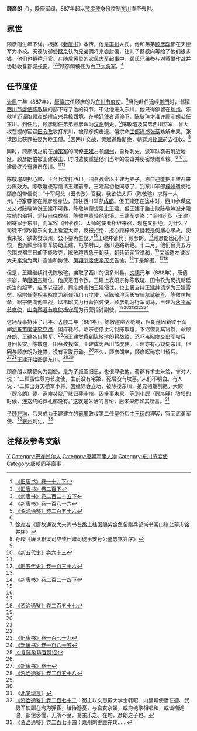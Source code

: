 {{Infobox Biography
| subject_name   = 顧彥朗 
| image_name     = 
| image_size     = 
| image_caption  = 
| date_of_birth  = 不詳
| place_of_birth = [[唐朝|唐朝]]
| date_of_death  = 891年
| place_of_death = [[唐朝|唐朝]]
| occupation     = [[东川|东川]]节度使
}}

'''顾彦朗'''（{{bd|?||891年||catIdx=G}}），晚唐军阀，887年起以[[节度使|节度使]]身份控制[[东川|东川]]直至去世。

== 家世 ==
顾彦朗生年不详。根据《[[新唐书|新唐书]]》本传，他是[[丰州|丰州]]人氏。他和弟弟[[顾彦晖|顾彦晖]]都在天德军为小校。天德防御使[[蔡京_(唐朝)|蔡京]]认为兄弟俩将来会封侯，让儿子蔡叔向等给了他们很多钱，他们也稍稍升官。在随后[[黄巢|黄巢]]的农民大军起事中，顾氏兄弟参与对黄巢作战并协助收复都城[[长安|长安]]。<ref name=BT19-2>[[:s:旧唐书/卷19下|《旧唐书》卷一十九下]]</ref><ref>[[:s:旧唐书/卷200下|《旧唐书》卷二百下]]</ref><ref>[[:s:新唐书/卷225下|《新唐书》卷二百二十五下]]</ref>顾彦朗被任为[[右卫大将军|右卫大将军]]。<ref name=NBT186>[[s:新唐書/卷186|《新唐书》卷一百八十六]]</ref>

== 任节度使 ==
[[光启|光启]]三年（887年），[[唐僖宗|唐僖宗]]任顾彦朗为[[东川节度使|东川节度使]]。<ref name=ZZTJ256>[[s:資治通鑑/卷256|《资治通鉴》卷二百五十六]]</ref>当他赴任途经[[劍門|劍門]]时，邻镇[[西川节度使|西川节度使]][[陈敬瑄|陈敬瑄]]的部下夺了他的符节，不让他进入东川，他只得停留在[[利州|利州]]。陈敬瑄还诬陷顾彦朗擅自兴兵掠西境。在朝廷使者调停下，陈敬瑄才准许顾彦朗赴任东川。到任后，顾彦朗任弟弟顾彦晖为[[汉州|汉州]]刺史。<ref name=NBT186/>陈敬瑄及其弟西川监军、曾大权在握的宦官[[田令孜|田令孜]]攻打东川，被顾彦朗击退。僖宗命[[工部尚书|工部尚书]][[张读_(唐朝)|张读]]劝解未果，张读因此获罪被贬为睦王傅。<ref>[[徐彦若|徐彦若]]《唐故通议大夫尚书左丞上柱国赐紫金鱼袋赠兵部尚书常山张公墓志铭并序》</ref>因两川交战，贡赋道路断绝，朝廷派[[孙偓|孙偓]]前去征收。<ref>孙璨《唐丞相梁司空致仕赠司徒乐安孙公墓志铭并序》</ref>

同时，顾彦朗之前在[[神策军|神策军]]的同僚[[王建_(前蜀)|王建]]占领[[阆州|阆州]]，自称刺史，派军队袭击附近地区。顾彦朗怕被王建袭击，时时遣使重提他们当年的友谊并秘密馈赠军粮。<ref name=NBT186/><ref name=NHFD63>[[:s:新五代史/卷63|《新五代史》卷六十三]]</ref>王建最终没有袭击东川。<ref name=ZZTJ256/><ref name=HFD136>[[:s:旧五代史/卷136|《旧五代史》卷一百三十六]]</ref>

陈敬瑄却担心顾、王合兵攻打西川。田令孜曾以王建为养子，称自己能把王建召来为陈效力。陈敬瑄便写信请王建前来。王建起初也同意了，到东川军部[[梓州|梓州]]遣使给顾彦朗带信说：“十军阿父（田令孜）召我，我欲依太师（陈敬瑄）求得一大州。”把家眷留在顾彦朗身边，前往西川军部[[成都|成都]]。但王建还在途中时，西川参谋[[李乂|李乂]]又对陈敬瑄说王建不可靠，陈敬瑄便想阻止王建。但王建于路击败陈敬瑄派来阻拦他的部将，坚持前往成都，陈敬瑄责怪他犯境，王建军吏答：“阆州司徒（王建）刚寄家于东川，而军容（田令孜）、太师的使者相继来召，现在又拒绝，为什么？司徒不惜改辕东向北上看望太师，反被拒绝，担心顾梓州又疑我是何居心缘故。使我来报，欲寄食汉州，公不要再生疑。”<ref name=HFD136/>王建并请兵于顾彦朗。<ref name=NBT224-3>[[:s:新唐书/卷224下|《新唐书》卷二百二十四下]]</ref>顾彦朗因心怀旧恨，也派顾彦晖率军协助王建，屯学射山，西川道路断绝。十二月，他们合兵五万包围成都三日却不能攻克，陈敬瑄告急于朝廷，朝廷诏宦官说和，<ref name=BT19-2/>又派遣左谏议大夫[[李洵|李洵]]为两川宣谕和协使、[[凤翔节度使|凤翔节度使]][[李茂贞|李茂贞]]告谕，<ref name=NBT186/>于是解围。<ref name=NHFD63/><ref name=ZZTJ257>[[s:資治通鑑/卷257|《资治通鉴》卷二百五十七]]</ref>

但是，王建继续讨伐陈敬瑄，袭取了西川的很多州县。[[文德_(唐朝)|文德]]元年（888年），唐僖宗崩，弟[[唐昭宗|唐昭宗]]继位，他厌恶田令孜。王建上表昭宗称陈敬瑄、田令孜为反抗朝廷统治的叛军，应予以征讨，顾彦朗害怕王建侵伐，也上表支持王建并请求为王建雪冤。昭宗任[[宰相|宰相]][[韦昭度|韦昭度]]为新任西川节度使，召陈敬瑄回长安任[[龙武统军|龙武统军]]。陈敬瑄抗命，昭宗便向他宣战，以韦昭度为行营招讨使，顾彦朗为行军司马，王建为[[永平军节度使|永平军节度使]]，[[山南西道节度使|山南西道节度使]][[杨守亮|杨守亮]]为行营招讨副使。<ref name=NHFD63/><ref name=HFD136/><ref name=NBT224-3/><ref name=ZZTJ257/><ref>[[:s:旧唐书/卷179|《旧唐书》卷一百七十九]]</ref><ref>[[:s:新唐书/卷185|《新唐书》卷一百八十五]]</ref>

这场战事持续了几年。[[大顺_(唐朝)|大顺]]二年（891年），陈敬瑄陷入绝境，但朝廷因新败于军阀[[河东节度使|河东节度使]][[李克用|李克用]]，国库耗尽。昭宗想停止讨伐陈敬瑄，下诏恢复其官爵，命顾彦朗、王建各自撤军。<ref>[[:s:复陈敬瑄官爵诏|:s:复陈敬瑄官爵诏]]</ref>但王建觉察到陈敬瑄即将战败，恐吓韦昭度交出军权只身回长安。陈敬瑄、田令孜投降，王建成为西川节度使。王建亦有心窥伺东川，但因与顾彦朗为连襟，没有采取行动。<ref name=NBT186/>不久，顾彦朗卒，顾彦晖称东川留后。<ref>[[:s:新唐书/卷10|《新唐书》卷十]]</ref><ref>[[s:資治通鑑/卷258|《资治通鉴》卷二百五十八]]</ref>王建开始图谋东川。<ref name=NHFD63/><ref name=HFD136/>

顾彦朗以蔡叔向为副使，是为了报答旧恩，也很尊敬他。蜀郡有术士朱洽，曾对人说：“二顾虽位尊为节度使，生前没有宅第，死后没有坟墓。”人们不明白。有人说：“二顾出身天德军小将，因缘际会立功，被除授东川，弟兄相继割据。大顾（顾彦朗）薨，遗命焚烧尸骸归葬丰州，因多事未果。等到小顾（顾彦晖）狼狈的时候，连送终的葬礼都没有。”这就是朱洽的言论，后来果然如其所言。<ref>《[[北梦琐言|北梦琐言]]》</ref>

子[[顾在珣|顾在珣]]，后来成为王建建立的[[前蜀|前蜀]]政权第二任皇帝后主[[王衍_(前蜀)|王衍]]的狎客，官至武勇军使、<ref>[[s:資治通鑑/卷272|《资治通鉴》卷二百七十二]]：蜀主以文思殿大学士韩昭、内皇城使潘在迎、武勇军使顾在珣为狎客，陪侍游宴，与宫女杂坐，或为艳歌相唱和，或谈嘲谑浪，鄙俚亵慢，无所不至，蜀主乐之。在珣，彦朗之子也。</ref>[[嘉州|嘉州]]刺史。<ref>[[s:資治通鑑/卷274|《资治通鉴》卷二百七十四]]：嘉州刺史顾在珣……</ref>

== 注释及参考文献 ==
{{reflist|2}}

{{DEFAULTSORT:G}}
[[Category:顾姓|Y]]
[[Category:巴彦淖尔人|Category:巴彦淖尔人]]
[[Category:唐朝军事人物|Category:唐朝军事人物]]
[[Category:东川节度使|Category:东川节度使]]
[[Category:唐朝同平章事|Category:唐朝同平章事]]